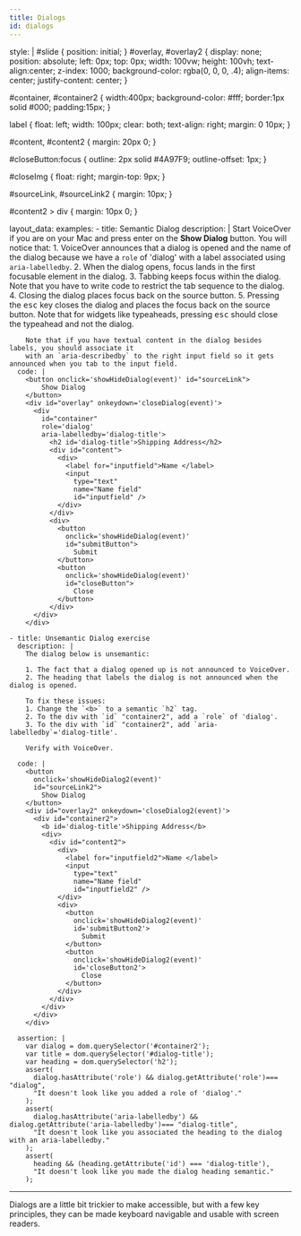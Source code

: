 ```yaml
---
title: Dialogs
id: dialogs
---
```


style: |
  #slide {
    position: initial;
  }
  #overlay, #overlay2 {
    display: none;
    position: absolute;
    left: 0px;
    top: 0px;
    width: 100vw;
    height: 100vh;
    text-align:center;
    z-index: 1000;
    background-color: rgba(0, 0, 0, .4);
    align-items: center;
    justify-content: center;
  }

  #container, #container2 {
    width:400px;
    background-color: #fff;
    border:1px solid #000;
    padding:15px;
  }

  label {
    float: left;
    width: 100px;
    clear: both;
    text-align: right;
    margin: 0 10px;
  }

  #content, #content2 {
    margin: 20px 0;
  }

  #closeButton:focus {
    outline: 2px solid #4A97F9;
    outline-offset: 1px;
  }

  #closeImg {
    float: right;
    margin-top: 9px;
  }

  #sourceLink, #sourceLink2 {
      margin: 10px;
  }

  #content2 > div {
    margin: 10px 0;
  }

layout_data:
  examples:
    - title: Semantic Dialog
      description: |
        Start VoiceOver if you are on your Mac and press enter on the **Show Dialog** button. You will notice that:
        1. VoiceOver announces that a dialog is opened and the name of the dialog because
        we have a `role` of 'dialog' with a label associated using `aria-labelledby`.
        2. When the dialog opens, focus lands in the first focusable element in
        the dialog.
        3. Tabbing keeps focus within the dialog. Note that you have to write code to restrict the tab sequence to the dialog.
        4. Closing the dialog places focus back on the source button.
        5. Pressing the <kbd>esc</kbd> key closes the dialog and places the focus back on the source button. Note that for widgets like
        typeaheads, pressing <kbd>esc</kbd> should close the typeahead and not the dialog.

        Note that if you have textual content in the dialog besides labels, you should associate it
        with an `aria-describedby` to the right input field so it gets announced when you tab to the input field.
      code: |
        <button onclick='showHideDialog(event)' id="sourceLink">
            Show Dialog
        </button>
        <div id="overlay" onkeydown='closeDialog(event)'>
          <div
            id="container"
            role='dialog'
            aria-labelledby='dialog-title'>
              <h2 id='dialog-title'>Shipping Address</h2>
              <div id="content">
                <div>
                  <label for="inputfield">Name </label>
                  <input
                    type="text"
                    name="Name field"
                    id="inputfield" />
                </div>
              </div>
              <div>
                <button
                  onclick='showHideDialog(event)'
                  id="submitButton">
                    Submit
                </button>
                <button
                  onclick='showHideDialog(event)'
                  id="closeButton">
                    Close
                </button>
              </div>
          </div>
        </div>

    - title: Unsemantic Dialog exercise
      description: |
        The dialog below is unsemantic:

        1. The fact that a dialog opened up is not announced to VoiceOver.
        2. The heading that labels the dialog is not announced when the dialog is opened.

        To fix these issues:
        1. Change the `<b>` to a semantic `h2` tag.
        2. To the div with `id` "container2", add a `role` of 'dialog'.
        3. To the div with `id` "container2", add `aria-labelledby`='dialog-title'.

        Verify with VoiceOver.

      code: |
        <button
          onclick='showHideDialog2(event)'
          id="sourceLink2">
            Show Dialog
        </button>
        <div id="overlay2" onkeydown='closeDialog2(event)'>
          <div id="container2">
            <b id='dialog-title'>Shipping Address</b>
            <div>
              <div id="content2">
                <div>
                  <label for="inputfield2">Name </label>
                  <input
                    type="text"
                    name="Name field"
                    id="inputfield2" />
                </div>
                <div>
                  <button
                    onclick='showHideDialog2(event)'
                    id='submitButton2'>
                      Submit
                  </button>
                  <button
                    onclick='showHideDialog2(event)'
                    id='closeButton2'>
                      Close
                  </button>
                </div>
              </div>
            </div>
          </div>
        </div>

      assertion: |
        var dialog = dom.querySelector('#container2');
        var title = dom.querySelector('#dialog-title');
        var heading = dom.querySelector('h2');
        assert(
          dialog.hasAttribute('role') && dialog.getAttribute('role')=== "dialog",
          "It doesn't look like you added a role of 'dialog'."
        );
        assert(
          dialog.hasAttribute('aria-labelledby') && dialog.getAttribute('aria-labelledby')=== "dialog-title",
          "It doesn't look like you associated the heading to the dialog with an aria-labelledby."
        );
        assert(
          heading && (heading.getAttribute('id') === 'dialog-title'),
          "It doesn't look like you made the dialog heading semantic."
        );

---
Dialogs are a little bit trickier to make accessible, but with a few key 
principles, they can be made keyboard navigable and usable with screen readers.

